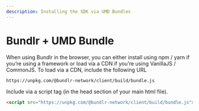 ```yaml
---
description: Installing the SDK via UMD Bundles
---
```


# Bundlr + UMD Bundle

When using Bundlr in the browser, you can either install using npm / yarn if you’re using a framework or load via a CDN if you’re using VanillaJS / CommonJS. To load via a CDN, include the following URL

```html
https://unpkg.com/@bundlr-network/client/build/bundle.js
```

Include via a script tag (in the head section of your main html file).

```html
<script src="https://unpkg.com/@bundlr-network/client/build/bundle.js"></script>
```
